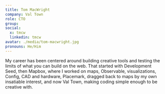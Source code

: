 ```yaml
---
title: Tom MacWright
company: Val Town
role: CTO
group:
social:
  x: tmcw
  linkedin: tmcw
avatar: ./media/tom-macwright.jpg
pronouns: He/Him
---
```

My career has been centered around building creative tools and testing the limits of what you can build on the web. That started with Development Seed, then Mapbox, where I worked on maps, Observable, visualizations, Config, CAD and hardware, Placemark, dragged back to maps by my own insatiable interest, and now Val Town, making coding simple enough to be creative with.